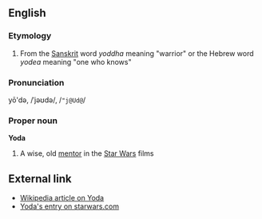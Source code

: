 ==English==
===Etymology===
#From the [[Sanskrit]] word ''yoddha'' meaning "warrior" or the Hebrew word ''yodea'' meaning "one who knows"

===Pronunciation===
yō'də, /ˈjəʊdə/, /<tt>"j@Ud@</tt>/

===Proper noun===
'''Yoda'''

#A wise, old [[mentor]] in the [[Star Wars]] films

==External link==
*[[w:Yoda|Wikipedia article on Yoda]]
*[http://www.starwars.com/databank/character/yoda/ Yoda's entry on starwars.com]